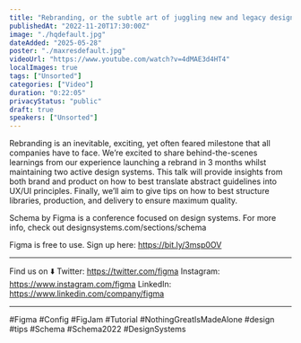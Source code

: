 ```yaml
---
title: "Rebranding, or the subtle art of juggling new and legacy design systems - Qonto team (Schema 2022)"
publishedAt: "2022-11-20T17:30:00Z"
image: "./hqdefault.jpg"
dateAdded: "2025-05-28"
poster: "./maxresdefault.jpg"
videoUrl: "https://www.youtube.com/watch?v=4dMAE3d4HT4"
localImages: true
tags: ["Unsorted"]
categories: ["Video"]
duration: "0:22:05"
privacyStatus: "public"
draft: true
speakers: ["Unsorted"]
---
```

Rebranding is an inevitable, exciting, yet often feared milestone that all companies have to face. We’re excited to share behind-the-scenes learnings from our experience launching a rebrand in 3 months whilst maintaining two active design systems. This talk will provide insights from both brand and product on how to best translate abstract guidelines into UX/UI principles. Finally, we’ll aim to give tips on how to best structure libraries, production, and delivery to ensure maximum quality.

Schema by Figma is a conference focused on design systems. For more info, check out designsystems.com/sections/schema

Figma is free to use. Sign up here: https://bit.ly/3msp0OV

____________________________________________________

Find us on ⬇️
Twitter: https://twitter.com/figma
Instagram: https://www.instagram.com/figma
LinkedIn: https://www.linkedin.com/company/figma

____________________________________________________


#Figma #Config #FigJam #Tutorial #NothingGreatIsMadeAlone #design #tips #Schema #Schema2022 #DesignSystems
